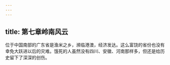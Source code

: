 ```yaml
---
---
---
```

title: 第七章岭南风云
---



位于中国南部的广东省是渔米之乡，濒临港澳，经济发达。这么富饶的省份也没有幸免大跃进以后的灾难。饿死的人虽然没有四川、安徽、河南那样多，但还是给历史留下了深深的创伤。